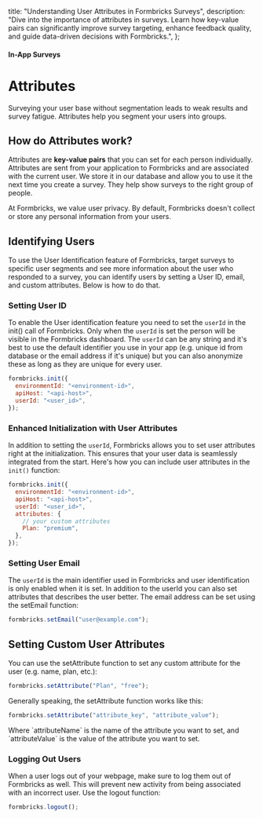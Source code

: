   title: "Understanding User Attributes in Formbricks Surveys",
  description:
    "Dive into the importance of attributes in surveys. Learn how key-value pairs can significantly improve survey targeting, enhance feedback quality, and guide data-driven decisions with Formbricks.",
};

#### In-App Surveys

# Attributes

Surveying your user base without segmentation leads to weak results and survey fatigue. Attributes help you segment your users into groups.

## How do Attributes work?

Attributes are **key-value pairs** that you can set for each person individually.
Attributes are sent from your application to Formbricks and are associated with the current user. We store it in our database and allow you to use it the next time you create a survey. They help show surveys to the right group of people.

<Note>
    At Formbricks, we value user privacy. By default, Formbricks doesn't collect or store any personal information from your users.
</Note>

## Identifying Users
To use the User Identification feature of Formbricks, target surveys to specific user segments and see more information about the user who responded to a survey, you can identify users by setting a User ID, email, and custom attributes. Below is how to do that.

### Setting User ID

To enable the User identification feature you need to set the `userId` in the init() call of Formbricks. Only when the `userId` is set the person will be visible in the Formbricks dashboard. The `userId` can be any string and it's best to use the default identifier you use in your app (e.g. unique id from database or the email address if it's unique) but you can also anonymize these as long as they are unique for every user.

<Col>
<CodeGroup title="Setting User ID">

```javascript
formbricks.init({
  environmentId: "<environment-id>",
  apiHost: "<api-host>",
  userId: "<user_id>",
});
```

</CodeGroup>
</Col>

### Enhanced Initialization with User Attributes

In addition to setting the `userId`, Formbricks allows you to set user attributes right at the initialization. This ensures that your user data is seamlessly integrated from the start. Here's how you can include user attributes in the `init()` function:

<Col>
<CodeGroup title="Enhanced Initialization with User Attributes">

```javascript
formbricks.init({
  environmentId: "<environment-id>",
  apiHost: "<api-host>",
  userId: "<user_id>",
  attributes: {
    // your custom attributes
    Plan: "premium",
  },
});
```

</CodeGroup>
</Col>

### Setting User Email

The `userId` is the main identifier used in Formbricks and user identification is only enabled when it is set. In addition to the userId you can also set attributes that describes the user better. The email address can be set using the setEmail function:

<Col>
<CodeGroup title="Setting Email">

```javascript
formbricks.setEmail("user@example.com");
```

</CodeGroup>
</Col>

## Setting Custom User Attributes

You can use the setAttribute function to set any custom attribute for the user (e.g. name, plan, etc.):

<Col>
<CodeGroup title="Setting Custom Attributes">

```javascript
formbricks.setAttribute("Plan", "free");
```

</CodeGroup>
</Col>

Generally speaking, the setAttribute function works like this:
<Col>
<CodeGroup title="Setting Custom Attributes">

```javascript
formbricks.setAttribute("attribute_key", "attribute_value");
```

</CodeGroup>
</Col>
Where `attributeName` is the name of the attribute you want to set, and `attributeValue` is the value of the attribute you want to set.


### Logging Out Users

When a user logs out of your webpage, make sure to log them out of Formbricks as well. This will prevent new activity from being associated with an incorrect user. Use the logout function:

<Col>
<CodeGroup title="Logging out User">

```javascript
formbricks.logout();
```

</CodeGroup>
</Col>
